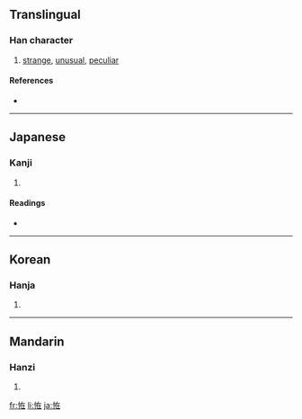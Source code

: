 {{see|怪}}
==Translingual==

===Han character===
{{Han char|rn=61|rad=心|as=06|sn=9|four=|canj=心大中土 (PKLG)}}

# [[strange]], [[unusual]], [[peculiar]]

====References====
* {{Han ref|kx=0384.310|dkj=10574|dj=0715.140|hdz=42294.100|uh=6060|ud=24672}}

----

==Japanese==

===Kanji===
{{ja-kanji|grade=|rs=心06}}

# {{defn|Japanese}}

====Readings====
* {{ja-readings|on=[[かい]] (kai), [[け]] (ke)|kun=[[あやしい]] (ayashii)}}

----

==Korean==

===Hanja===
{{ko-hanja|hangeul=괴|eumhun=|rv=goe|mr=koe|y=koy}}

# {{defn|Korean}}

----

==Mandarin==

===Hanzi===
{{cmn-hanzi|pin=[[guài]] ([[guai4]])|wg=kuai<sup>4</sup>}}

# {{defn|Mandarin}}

[[fr:恠]]
[[li:恠]]
[[ja:恠]]